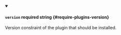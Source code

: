 
<details className="config-field" data-expandable="false" open>
<summary>

#### `version` <span className="config-field-required" data-required="true">required</span> <span className="config-field-type">string</span> <span className="config-field-default"></span> <span className="config-field-enum"></span> {#require-plugins-version}

Version constraint of the plugin that should be installed.

</summary>



</details>
